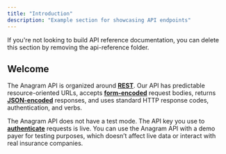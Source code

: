 ```yaml
---
title: "Introduction"
description: "Example section for showcasing API endpoints"
---
```


<Note>
  If you're not looking to build API reference documentation, you can delete
  this section by removing the api-reference folder.
</Note>

## Welcome

The Anagram API is organized around [**REST**](http://en.wikipedia.org/wiki/Representational_State_Transfer). Our API has predictable resource-oriented URLs, accepts [**form-encoded**](https://en.wikipedia.org/wiki/POST_\(HTTP\)#Use_for_submitting_web_forms) request bodies, returns [**JSON-encoded**](http://www.json.org/) responses, and uses standard HTTP response codes, authentication, and verbs.

The Anagram API does not have a test mode. The API key you use to [**authenticate**](https://docs.stripe.com/api/authentication) requests is live. You can use the Anagram API with a demo payer for testing purposes, which doesn’t affect live data or interact with real insurance companies.

## 

## 